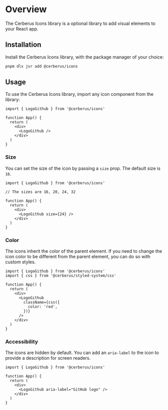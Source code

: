 
# Overview

The Cerberus Icons library is a optional library to add visual elements to your React app.

## Installation

Install the Cerberus Icons library, with the package manager of your choice:

```bash
pnpm dlx jsr add @cerberus/icons
```

<NoteAdmonition description="The Cerberus Icons library currently only supports React." />

## Usage

To use the Cerberus Icons library, import any icon component from the library:

```tsx
import { LogoGithub } from '@cerberus/icons'

function App() {
  return (
    <div>
      <LogoGithub />
    </div>
  )
}
```

### Size

You can set the size of the icon by passing a `size` prop. The default size is `16`.

```tsx
import { LogoGithub } from '@cerberus/icons'

// The sizes are 16, 20, 24, 32

function App() {
  return (
    <div>
      <LogoGithub size={24} />
    </div>
  )
}
```

### Color

The icons inherit the color of the parent element. If you need to change the icon color to be different from the parent element, you can do so with custom styles.

```tsx
import { LogoGithub } from '@cerberus/icons'
import { css } from '@cerberus/styled-system/css'

function App() {
  return (
    <div>
      <LogoGithub
        className={css({
          color: 'red',
        })}
      />
    </div>
  )
}
```

### Accessibility

The icons are hidden by default. You can add an `aria-label` to the icon to provide a description for screen readers.

```tsx
import { LogoGithub } from '@cerberus/icons'

function App() {
  return (
    <div>
      <LogoGithub aria-label="GitHub logo" />
    </div>
  )
}
```
